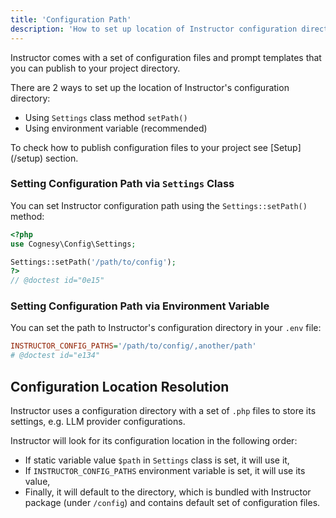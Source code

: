 ```yaml
---
title: 'Configuration Path'
description: 'How to set up location of Instructor configuration directory for your project'
---
```


Instructor comes with a set of configuration files and prompt templates that you can publish to your project directory.

There are 2 ways to set up the location of Instructor's configuration directory:
- Using `Settings` class method `setPath()`
- Using environment variable (recommended)

<Info>
To check how to publish configuration files to your project see [Setup](/setup) section.
</Info>


### Setting Configuration Path via `Settings` Class

You can set Instructor configuration path using the `Settings::setPath()` method:

```php
<?php
use Cognesy\Config\Settings;

Settings::setPath('/path/to/config');
?>
// @doctest id="0e15"
```


### Setting Configuration Path via Environment Variable

You can set the path to Instructor's configuration directory in your `.env` file:

```ini
INSTRUCTOR_CONFIG_PATHS='/path/to/config/,another/path'
# @doctest id="e134"
```



## Configuration Location Resolution

Instructor uses a configuration directory with a set of `.php` files to store its settings, e.g. LLM provider configurations.

Instructor will look for its configuration location in the following order:
- If static variable value `$path` in `Settings` class is set, it will use it,
- If `INSTRUCTOR_CONFIG_PATHS` environment variable is set, it will use its value,
- Finally, it will default to the directory, which is bundled with Instructor package (under `/config`) and contains default set of configuration files.


